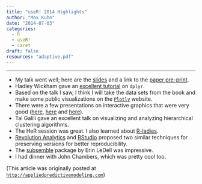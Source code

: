 ```yaml
---
title: "useR! 2014 Highlights"
author: "Max Kuhn"
date: "2014-07-03"
categories:
  - R
  - useR!
  - caret
draft: false
resources: "adaptive.pdf"
--- 
```


<hr>

* My talk went well; here are the [slides](adaptive.pdf) and a link to the [paper pre-print](http://arxiv.org/abs/1405.6974).
* Hadley Wickham gave an [excellent tutorial](http://bit.ly/dplyr-tutorial) on `dplyr`.
* Based on the talk I saw, I think I will take the data sets from the book and make some public visualizations on the [`Plotly`](http://nbviewer.ipython.org/gist/mkcor/0ee7c73d9ba4c68ddc1a/) website. 
* There were a few presentations on interactive graphics that were very good ([here](http://user2014.stat.ucla.edu/abstracts/talks/185_Vaidyanathan.pdf), [here](http://user2014.stat.ucla.edu/abstracts/talks/74_Chang.pdf) and [here](http://nbviewer.ipython.org/gist/mkcor/0ee7c73d9ba4c68ddc1a/)). 
* Tal Galili gave an excellent talk on visualizing and analyzing hierarchical clustering algorithms.
* The HeR session was great. I also learned about [R-ladies](http://www.meetup.com/R-ladies/).
* [Revolution Analytics](https://github.com/RevolutionAnalytics/RRT) and [RStudio](http://rstudio.github.io/packrat/) proposed two similar techniques for preserving versions for better reproducibility.
* The [subsemble](http://cran.r-project.org/web/packages/subsemble/index.html) package by Erin LeDell was impressive.
* I had dinner with John Chambers, which was pretty cool too.  

(This article was originally posted at [`http://appliedpredictivemodeling.com`](https://appliedpredictivemodeling.com/blog/2014/7/2/pa84uk1g16yeglv9dw1499p46lucas))